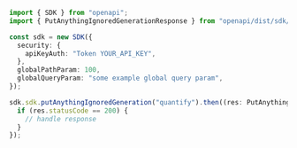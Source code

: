 ```typescript showLineNumbers copy filename="Put Anything Ignored Generation usage example"
import { SDK } from "openapi";
import { PutAnythingIgnoredGenerationResponse } from "openapi/dist/sdk/models/operations";

const sdk = new SDK({
  security: {
    apiKeyAuth: "Token YOUR_API_KEY",
  },
  globalPathParam: 100,
  globalQueryParam: "some example global query param",
});

sdk.sdk.putAnythingIgnoredGeneration("quantify").then((res: PutAnythingIgnoredGenerationResponse) => {
  if (res.statusCode == 200) {
    // handle response
  }
});
```
